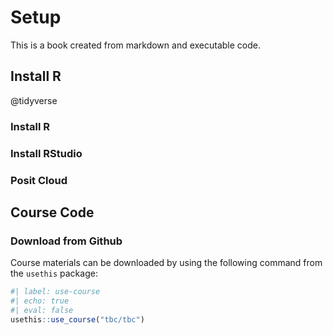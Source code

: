 # Setup

This is a book created from markdown and executable code.

## Install R   

@tidyverse

### Install R  

### Install RStudio  

### Posit Cloud   

## Course Code  

### Download from Github  

Course materials can be downloaded by using the following command from the `usethis` package:

```r
#| label: use-course
#| echo: true
#| eval: false
usethis::use_course("tbc/tbc")
```  

